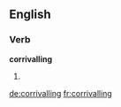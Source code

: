 
==English==

===Verb===
'''corrivalling'''

# {{present participle of|corrival}}

[[de:corrivalling]]
[[fr:corrivalling]]
